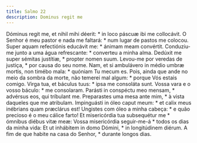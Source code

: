 ```yaml
---
title: Salmo 22
description: Dominus regit me
---
```


<div class="side-by-side not-content">
  <span>
    Dóminus regit me, et nihil mihi déerit: * in loco páscuæ ibi me collocávit.
  </span>
  <span>
    O Senhor é meu pastor e nada me faltará: * num lugar de pastos me colocou.
  </span>
  <span>
    Super aquam refectiónis educávit me: * ánimam meam convértit.
  </span>
  <span>
    Conduziu-me junto a uma água refrescante: * converteu a minha alma.
  </span>
  <span>
    Dedúxit me super sémitas justítiæ, * propter nomen suum.
  </span>
  <span>
    Levou-me por veredas de justiça, * por causa do seu nome.
  </span>
  <span>
    Nam, et si ambulávero in médio umbræ mortis, non timébo mala: * quóniam Tu
    mecum es.
  </span>
  <span>
    Pois, ainda que ande no meio da sombra da morte, não temerei mal algum: *
    porque Vós estais comigo.
  </span>
  <span>
    Virga tua, et báculus tuus: * ipsa me consoláta sunt.
  </span>
  <span>
    Vossa vara e o vosso báculo: * me consolaram.
  </span>
  <span>
    Parásti in conspéctu meo mensam, * advérsus eos, qui tríbulant me.
  </span>
  <span>
    Preparastes uma mesa ante mim, * à vista daqueles que me atribulam.
  </span>
  <span>
    Impinguásti in óleo caput meum: * et calix meus inébrians quam præclárus
    est!
  </span>
  <span>
    Ungistes com óleo a minha cabeça: * e quão precioso é o meu cálice farto!
  </span>
  <span>
    Et misericórdia tua subsequétur me * ómnibus diébus vitæ meæ:
  </span>
  <span>
    Vossa misericórdia seguir-me-á * todos os dias da minha vida:
  </span>
  <span>
    Et ut inhábitem in domo Dómini, * in longitúdinem diérum.
  </span>
  <span>
    A fim de que habite na casa do Senhor, * durante longos dias.
  </span>
</div>
